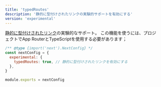 ```yaml
---
title: 'typedRoutes'
description: '静的に型付けされたリンクの実験的サポートを有効にする'
version: 'experimental'
---
```


[静的に型付けされたリンク](/docs/app/api-reference/config/typescript#statically-typed-links)の実験的なサポート。 この機能を使うには、プロジェクトでApp RouterとTypeScriptを使用する必要があります；

```js title="next.config.js"
/** @type {import('next').NextConfig} */
const nextConfig = {
  experimental: {
    typedRoutes: true, // 静的に型付けされたリンクを有効にする
  },
}

module.exports = nextConfig
```
